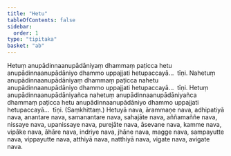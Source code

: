 ```yaml
---
title: "Hetu"
tableOfContents: false
sidebar:
  order: 1
type: "tipitaka"
basket: "ab"
---
```



<DynamicBreadcrumb />

<Division number="177">

<Paragraph number="319">
Hetuṃ anupādinnaanupādāniyaṃ dhammaṃ paṭicca hetu anupādinnaanupādāniyo dhammo uppajjati hetupaccayā…  tīṇi.
</Paragraph>

<Paragraph number="320">
Nahetuṃ anupādinnaanupādāniyaṃ dhammaṃ paṭicca nahetu anupādinnaanupādāniyo dhammo uppajjati hetupaccayā…  tīṇi.
</Paragraph>

<Paragraph number="321">
Hetuṃ anupādinnaanupādāniyañca nahetuṃ anupādinnaanupādāniyañca dhammaṃ paṭicca hetu anupādinnaanupādāniyo dhammo uppajjati hetupaccayā…  tīṇi. (Saṃkhittaṃ.)
</Paragraph>

</Division>
<Division number="178">

<Paragraph number="322">
Hetuyā nava, ārammaṇe nava, adhipatiyā nava, anantare nava, samanantare nava, sahajāte nava, aññamaññe nava, nissaye nava, upanissaye nava, purejāte nava, āsevane nava, kamme nava, vipāke nava, āhāre nava, indriye nava, jhāne nava, magge nava, sampayutte nava, vippayutte nava, atthiyā nava, natthiyā nava, vigate nava, avigate nava.
</Paragraph>
</Division>